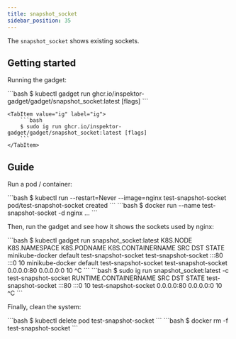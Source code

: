 ```yaml
---
title: snapshot_socket
sidebar_position: 35
---
```



The `snapshot_socket` shows existing sockets.

## Getting started

Running the gadget:

<Tabs groupId="env">
    <TabItem value="kubectl-gadget" label="kubectl gadget">
        ```bash
        $ kubectl gadget run ghcr.io/inspektor-gadget/gadget/snapshot_socket:latest [flags]
        ```
    </TabItem>

    <TabItem value="ig" label="ig">
        ```bash
        $ sudo ig run ghcr.io/inspektor-gadget/gadget/snapshot_socket:latest [flags]
        ```
    </TabItem>
</Tabs>

## Guide

Run a pod / container:

<Tabs groupId="env">
<TabItem value="kubectl-gadget" label="kubectl gadget">
```bash
$ kubectl run --restart=Never --image=nginx test-snapshot-socket
pod/test-snapshot-socket created
```
</TabItem>

<TabItem value="ig" label="ig">
```bash
$ docker run --name test-snapshot-socket -d nginx
...
```
</TabItem>
</Tabs>

Then, run the gadget and see how it shows the sockets used by nginx:

<Tabs groupId="env">
<TabItem value="kubectl-gadget" label="kubectl gadget">
```bash
$ kubectl gadget run snapshot_socket:latest
K8S.NODE            K8S.NAMESPACE         K8S.PODNAME           K8S.CONTAINERNAME     SRC                        DST                        STATE
minikube-docker     default               test-snapshot-socket  test-snapshot-socket  :::80                      :::0                       10
minikube-docker     default               test-snapshot-socket  test-snapshot-socket  0.0.0.0:80                 0.0.0.0:0                  10
^C
```

</TabItem>

<TabItem value="ig" label="ig">
```bash
$ sudo ig run snapshot_socket:latest -c test-snapshot-socket
RUNTIME.CONTAINERNAME              SRC                                           DST                                          STATE
test-snapshot-socket               :::80                                         :::0                                         10
test-snapshot-socket               0.0.0.0:80                                    0.0.0.0:0                                    10
^C
```
</TabItem>
</Tabs>

Finally, clean the system:

<Tabs groupId="env">
<TabItem value="kubectl-gadget" label="kubectl gadget">
```bash
$ kubectl delete pod test-snapshot-socket
```
</TabItem>

<TabItem value="ig" label="ig">
```bash
$ docker rm -f test-snapshot-socket
```
</TabItem>
</Tabs>
